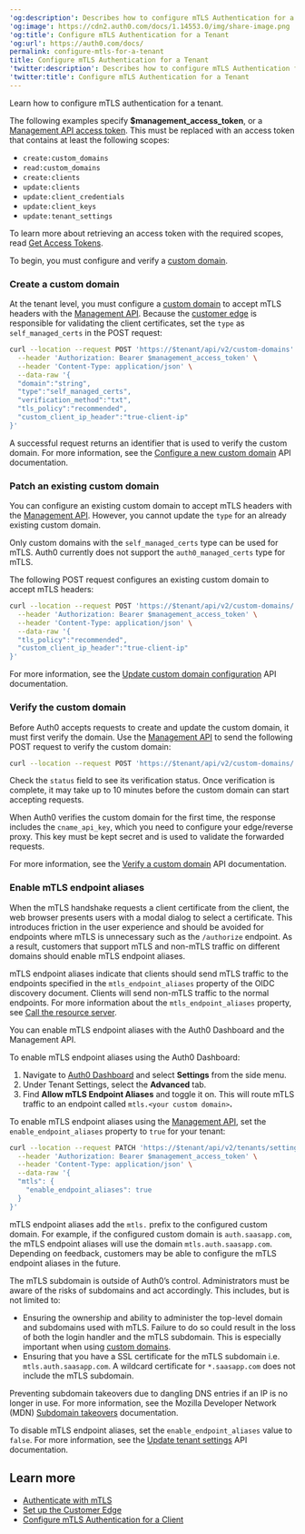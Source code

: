 ---
'og:description': Describes how to configure mTLS Authentication for a tenant.
'og:image': https://cdn2.auth0.com/docs/1.14553.0/img/share-image.png
'og:title': Configure mTLS Authentication for a Tenant
'og:url': https://auth0.com/docs/
permalink: configure-mtls-for-a-tenant
title: Configure mTLS Authentication for a Tenant
'twitter:description': Describes how to configure mTLS Authentication for a tenant.
'twitter:title': Configure mTLS Authentication for a Tenant
---
Learn how to configure mTLS authentication for a tenant.

<Callout icon="file-lines" color="#0EA5E9" iconType="regular">

The following examples specify **$management_access_token**, or a [Management API access token](/docs/secure/tokens/access-tokens/management-api-access-tokens). This must be replaced with an access token that contains at least the following scopes:

* `create:custom_domains`
* `read:custom_domains`
* `create:clients`
* `update:clients`
* `update:client_credentials`
* `update:client_keys`
* `update:tenant_settings`

To learn more about retrieving an access token with the required scopes, read [Get Access Tokens](/docs/secure/tokens/access-tokens/get-access-tokens).

</Callout>

To begin, you must configure and verify a [custom domain](/docs/customize/custom-domains).

### Create a custom domain

At the tenant level, you must configure a [custom domain](/docs/customize/custom-domains) to accept mTLS headers with the [Management API](https://auth0.com/docs/api/management/v2). Because the [customer edge](/docs/get-started/applications/configure-mtls/set-up-the-customer-edge) is responsible for validating the client certificates, set the `type` as `self_managed_certs` in the POST request:

```bash lines
curl --location --request POST 'https://$tenant/api/v2/custom-domains' \
  --header 'Authorization: Bearer $management_access_token' \
  --header 'Content-Type: application/json' \
  --data-raw '{
  "domain":"string",
  "type":"self_managed_certs",
  "verification_method":"txt", 
  "tls_policy":"recommended",
  "custom_client_ip_header":"true-client-ip"
}'
```






A successful request returns an identifier that is used to verify the <Tooltip tip="Custom Domain: Third-party domain with a specialized, or vanity, name." cta="View Glossary" href="/docs/glossary?term=custom+domain">custom domain</Tooltip>. For more information, see the [Configure a new custom domain](https://auth0.com/docs/api/management/v2/custom-domains/post-custom-domains) API documentation.

### Patch an existing custom domain

You can configure an existing custom domain to accept mTLS headers with the [Management API](https://auth0.com/docs/api/management/v2). However, you cannot update the `type` for an already existing custom domain.

<Callout icon="file-lines" color="#0EA5E9" iconType="regular">

Only custom domains with the `self_managed_certs` type can be used for mTLS. Auth0 currently does not support the `auth0_managed_certs` type for mTLS.

</Callout>

The following POST request configures an existing custom domain to accept mTLS headers:

```bash lines
curl --location --request POST 'https://$tenant/api/v2/custom-domains/:id' \
  --header 'Authorization: Bearer $management_access_token' \
  --header 'Content-Type: application/json' \
  --data-raw '{
  "tls_policy":"recommended",
  "custom_client_ip_header":"true-client-ip"
}'
```






For more information, see the [Update custom domain configuration](https://auth0.com/docs/api/management/v2/custom-domains/patch-custom-domains-by-id) API documentation.

### Verify the custom domain

Before Auth0 accepts requests to create and update the custom domain, it must first verify the domain. Use the [Management API](https://auth0.com/docs/api/management/v2) to send the following POST request to verify the custom domain:

```bash wrap lines
curl --location --request POST 'https://$tenant/api/v2/custom-domains/:id/verify'
```






Check the `status` field to see its verification status. Once verification is complete, it may take up to 10 minutes before the custom domain can start accepting requests.

When Auth0 verifies the custom domain for the first time, the response includes the `cname_api_key`, which you need to configure your edge/reverse proxy. This key must be kept secret and is used to validate the forwarded requests.

For more information, see the [Verify a custom domain](https://auth0.com/docs/api/management/v2/custom-domains/patch-custom-domains-by-id) API documentation.

### Enable mTLS endpoint aliases

When the mTLS handshake requests a client certificate from the client, the web browser presents users with a modal dialog to select a certificate. This introduces friction in the user experience and should be avoided for endpoints where mTLS is unnecessary such as the `/authorize` endpoint. As a result, customers that support mTLS and non-mTLS traffic on different domains should enable mTLS endpoint aliases.

mTLS endpoint aliases indicate that clients should send mTLS traffic to the endpoints specified in the `mtls_endpoint_aliases` property of the OIDC discovery document. Clients will send non-mTLS traffic to the normal endpoints. For more information about the `mtls_endpoint_aliases` property, see [Call the resource server](/docs/get-started/authentication-and-authorization-flow/authenticate-with-mtls#call-the-resource-server).

You can enable mTLS endpoint aliases with the <Tooltip tip="Management API: A product to allow customers to perform administrative tasks." cta="View Glossary" href="/docs/glossary?term=Auth0+Dashboard">Auth0 Dashboard</Tooltip> and the <Tooltip tip="Auth0 Dashboard: Auth0's main product to configure your services." cta="View Glossary" href="/docs/glossary?term=Management+API">Management API</Tooltip>.

<Tabs><Tab title="Auth0 Dashboard">

To enable mTLS endpoint aliases using the Auth0 Dashboard:

1. Navigate to [Auth0 Dashboard](/docs/$manage_url/#) and select **Settings** from the side menu.
2. Under Tenant Settings, select the **Advanced** tab.
3. Find **Allow mTLS Endpoint Aliases** and toggle it on. This will route mTLS traffic to an endpoint called `mtls.<your custom domain>`**.**

</Tab><Tab title="Management API">

To enable mTLS endpoint aliases using the [Management API](https://auth0.com/docs/api/management/v2), set the `enable_endpoint_aliases` property to `true` for your tenant:

```bash lines
curl --location --request PATCH 'https://$tenant/api/v2/tenants/settings' \
  --header 'Authorization: Bearer $management_access_token' \
  --header 'Content-Type: application/json' \
  --data-raw '{
  "mtls": {
    "enable_endpoint_aliases": true
  }
}'
```






mTLS endpoint aliases add the `mtls.` prefix to the configured custom domain. For example, if the configured custom domain is `auth.saasapp.com`, the mTLS endpoint aliases will use the domain `mtls.auth.saasapp.com`. Depending on feedback, customers may be able to configure the mTLS endpoint aliases in the future.

<Warning>

The mTLS subdomain is outside of Auth0’s control. Administrators must be aware of the risks of subdomains and act accordingly. This includes, but is not limited to:

* Ensuring the ownership and ability to administer the top-level domain and subdomains used with mTLS. Failure to do so could result in the loss of both the login handler and the mTLS subdomain. This is especially important when using [custom domains](/docs/customize/custom-domains).
* Ensuring that you have a SSL certificate for the mTLS subdomain i.e. `mtls.auth.saasapp.com`. A wildcard certificate for `*.saasapp.com` does not include the mTLS subdomain.

Preventing subdomain takeovers due to dangling DNS entries if an IP is no longer in use. For more information, see the Mozilla Developer Network (MDN) [Subdomain takeovers](https://developer.mozilla.org/en-US/docs/Web/Security/Subdomain_takeovers) documentation.

</Warning>

To disable mTLS endpoint aliases, set the `enable_endpoint_aliases` value to `false`. For more information, see the [Update tenant settings](https://auth0.com/docs/api/management/v2/tenants/patch-settings) API documentation.

</Tab></Tabs>

## Learn more

* [Authenticate with mTLS](/docs/get-started/authentication-and-authorization-flow/authenticate-with-mtls)
* [Set up the Customer Edge](/docs/get-started/applications/configure-mtls/set-up-the-customer-edge)
* [Configure mTLS Authentication for a Client](/docs/get-started/applications/configure-mtls/configure-mtls-for-a-client)